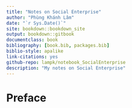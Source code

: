 ```yaml
--- 
title: "Notes on Social Enterprise"
author: "Phùng Khánh Lâm"
date: "`r Sys.Date()`"
site: bookdown::bookdown_site
output: bookdown::gitbook
documentclass: book
bibliography: [book.bib, packages.bib]
biblio-style: apalike
link-citations: yes
github-repo: lampk/notebook_SocialEnterprise
description: "My notes on Social Enterprise"
---
```


# Preface {-}

